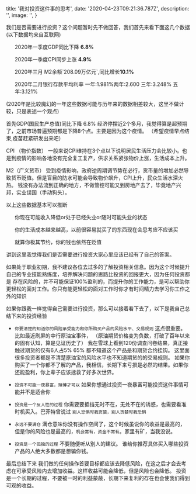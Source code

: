 

  title: '我对投资这件事的思考',
  date: '2020-04-23T09:21:36.787Z',
  description: '',
  image: '',
}


我们是否需要进行投资？这个问题暂时先不做回答，我们首先来看下面这几个数据(以下数据均来自互联网)


<ul>
    <p><Dot type='success'></Dot>2020年一季度GDP同比下降 <b>6.8%</b> </p>
    <p><Dot type='success'></Dot>2020年一季度CPI同步上涨 <b>4.9%</b></p>
    <p><Dot type='success'></Dot>2020年三月 M2余额`208.09万亿元`,同比增长<b>10.1%</b></p>
    <p><Dot type='success'></Dot>2020年二月银行存款平均利率 一年:1.981%两年:2.600 三年:3.248% 五年:3.121% </p>
</ul>




(2020年是比较魔幻的一年这些数据可能与历年来的数据相差较大，这里不做计较，只是表述一个观点)


首先GDP(国民生产总值)同比下降 6.8% 经济停摆近2个多月，我觉得算是超预期了，之前市场普遍预期都是下降8个点。主要是因为这个疫情。
（希望疫情早点结束,疫苗赶紧研发出来吧）


CPI （物价指数） 一般来说CPI维持在3个点以下说明居民生活压力会比较小。也是到疫情的影响各地没有完全复工复产，供求关系紧张物价上涨，生活成本上升。


M2（广义货币） 受到疫情影响，政府逆周期调节势在必行，货币量的增加必然导致货币贬值。但是盲目的防水可能会导致物价飙升，CPI上升，民众生活水深火热。
钱没有办法流到正确的地方，不做管控可能又到房地产去了，毕竟地产兴邦，实业误国（手动狗头）。


以上这些数据基本可以推断



<ul>
    <p><Dot type='success'></Dot>你现在可能收入降低or处于已经失业or随时可能失业的状态</p>
    <p><Dot type='success'></Dot>你的生活成本越来越高，以前很容易就买了的东西现在会思考应不应该买</p>
    <p><Dot type='success'></Dot>就算你极其节约，你的钱也依然在贬值</p>
</ul>


讲到这里我觉得我们是否需要进行投资大家心里应该已经有了自己的答案。


如果处于职业初期，我不建议各位去过多的了解投资相关信息。因为这个时候提升自己的专业技能熟练度，培养解决问题的思路比投资的回报更大，因为任何投资都是
存在风险的，并不可能保证100%盈利的，而提升你的工作能力，是可以帮助你更轻松的面对工作。你只有能更轻松的面对工作时你才有时间精力去学习你工作之外的知识






如果你跟我一样觉得自己需要进行投资，那么可以接着看下去了，以下是我自己总结下来的投资经验



* `你要清楚的知道你的风险承受能力和你所购买产品的风险水平、交易规则` 这点很重要。 比如最近刷屏的中行原油宝事件，
（原油期货价格变为负数，打破了百年以来的固有认知，算是见证历史了） 我在雪球上看到120份调查问卷结果，真正接
触过期货的仅有6人占5%  65% 都不知道这个产品是和期货合约挂钩。  这里面很多投资者都是不清楚原油宝的风险水平也不知道期货的的交易规则。
如果你购买了一个你都不了解的产品，我相信，长期下来亏损是必然的结果。如果你还能盈利，你上辈子应该拯救了好多次世界。


* `投资不可能一夜暴富，赌博才可以` 如果你想通过投资一夜暴富可能投资这件事情可能并不是适合你


* `投资是一个反人性的过程`  你需要要抵挡无时不在，无处不在的诱惑，也需要看准时机买入。巴菲特曾说过
`别人恐惧时我贪婪，别人贪婪时我恐惧`


* `永远不要满仓` 满仓意味你没有操作空间了，这个时候虽说你的收益是最高的，但是你的风险也是最高的，`机会常有，资金不常有`。家里有矿，当我没说。


* `投资是一个孤独的过程` 不要随便听从别人的建议。 谁给你推荐具体买入哪些投资产品的人绝大多数都是想骗你钱。



最后总结下来 我们做的任何操作首要目标都应该去降低风险，在这之后才会去考虑在可承受风险内去增加收益。这样收益可能会降低，但是风险也会降低。
投资是一个长期的过程，不要被一时的利益蒙蔽，长期下来复利的存在也会使我们得到可观的收益。

<Divider/>








